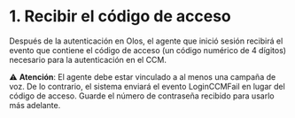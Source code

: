# 1. Recibir el código de acceso

Después de la autenticación en Olos, el agente que inició sesión recibirá el evento que contiene el código de acceso (un código numérico de 4 dígitos) necesario para la autenticación en el CCM.

⚠️ **Atención**: El agente debe estar vinculado a al menos una campaña de voz. De lo contrario, el sistema enviará el evento LoginCCMFail en lugar del código de acceso.
Guarde el número de contraseña recibido para usarlo más adelante.